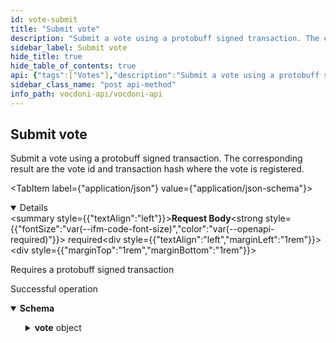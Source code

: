 ```yaml
---
id: vote-submit
title: "Submit vote"
description: "Submit a vote using a protobuff signed transaction. The corresponding result are the vote id and transaction"
sidebar_label: Submit vote
hide_title: true
hide_table_of_contents: true
api: {"tags":["Votes"],"description":"Submit a vote using a protobuff signed transaction. The corresponding result are the vote id and transaction \nhash where the vote is registered.","operationId":"voteSubmit","requestBody":{"description":"Requires a protobuff signed transaction","required":true,"content":{"application/json":{"schema":{"type":"object","properties":{"txPayload":{"type":"string","example":"<Base64 string>"}}}}}},"responses":{"200":{"description":"Successful operation","content":{"application/json":{"schema":{"type":"object","properties":{"vote":{"type":"object","properties":{"voteId":{"type":"string","example":"1056bc4d864c12659be306be1f4f31e1f5dcf9e61cb85c8e67509c59144c59ad"},"txHash":{"type":"string","example":"75e8f822f5dd13973ac5158d600f0a2a5fea4bfefce9712ab5195bf17884cfad"}}}}}}}}},"method":"post","path":"/votes","servers":[{"url":"https://api.vocdoni.io/v2/"}],"securitySchemes":{"bearerAuth":{"type":"http","scheme":"bearer"}},"jsonRequestBodyExample":{"txPayload":"<Base64 string>"},"info":{"version":"2.0.0","title":"Vocdoni API","license":{"name":"MIT"},"description":"**Goals and Objectives:** \nThe Vocdoni API is meant to be the entry point for external integrators to add voting capabilities to an existing  CRM, customer base and product experience. The API should act as a satellite that facilitates creating votes using  Vocdoni, without the hassle of learning a deep platform.\nThis API should allow to perform the basic primitives of the Vocdoni Protocol such as manage organizations, voting  processes and be able to vote, abstracting as much as possible the complexity and doing so, offering simple and  clear methods to perform such actions.\nLast but not least, the API should be modular and allow further expansion with other independent modules such as  payments, CSPs, SSI providers, CRM’s, etc. becoming a open voting block/”lego” for the Web2.0 & Web 3.0 world."},"postman":{"name":"Submit vote","description":{"content":"Submit a vote using a protobuff signed transaction. The corresponding result are the vote id and transaction \nhash where the vote is registered.","type":"text/plain"},"url":{"path":["votes"],"host":["{{baseUrl}}"],"query":[],"variable":[]},"header":[{"key":"Content-Type","value":"application/json"},{"key":"Accept","value":"application/json"}],"method":"POST","body":{"mode":"raw","raw":"\"\"","options":{"raw":{"language":"json"}}}}}
sidebar_class_name: "post api-method"
info_path: vocdoni-api/vocdoni-api
---
```



## Submit vote



Submit a vote using a protobuff signed transaction. The corresponding result are the vote id and transaction 
hash where the vote is registered.

<MimeTabs><TabItem label={"application/json"} value={"application/json-schema"}><details style={{}} data-collapsed={false} open={true}><summary style={{"textAlign":"left"}}><strong>Request Body</strong><strong style={{"fontSize":"var(--ifm-code-font-size)","color":"var(--openapi-required)"}}> required</strong></summary><div style={{"textAlign":"left","marginLeft":"1rem"}}><div style={{"marginTop":"1rem","marginBottom":"1rem"}}>

Requires a protobuff signed transaction

</div></div><ul style={{"marginLeft":"1rem"}}><SchemaItem collapsible={false} name={"txPayload"} required={false} schemaDescription={undefined} schemaName={"string"} qualifierMessage={undefined} defaultValue={undefined}></SchemaItem></ul></details></TabItem></MimeTabs><div><ApiTabs><TabItem label={"200"} value={"200"}><div>

Successful operation

</div><div><MimeTabs schemaType={"response"}><TabItem label={"application/json"} value={"application/json"}><SchemaTabs><TabItem label={"Schema"} value={"Schema"}><details style={{}} data-collapsed={false} open={true}><summary style={{"textAlign":"left"}}><strong>Schema</strong></summary><div style={{"textAlign":"left","marginLeft":"1rem"}}></div><ul style={{"marginLeft":"1rem"}}><SchemaItem collapsible={true} className={"schemaItem"}><details style={{}}><summary style={{}}><strong>vote</strong><span style={{"opacity":"0.6"}}> object</span></summary><div style={{"marginLeft":"1rem"}}><SchemaItem collapsible={false} name={"voteId"} required={false} schemaDescription={undefined} schemaName={"string"} qualifierMessage={undefined} defaultValue={undefined}></SchemaItem><SchemaItem collapsible={false} name={"txHash"} required={false} schemaDescription={undefined} schemaName={"string"} qualifierMessage={undefined} defaultValue={undefined}></SchemaItem></div></details></SchemaItem></ul></details></TabItem><TabItem label={"Example (from schema)"} value={"Example (from schema)"}><ResponseSamples responseExample={"{\n  \"vote\": {\n    \"voteId\": \"1056bc4d864c12659be306be1f4f31e1f5dcf9e61cb85c8e67509c59144c59ad\",\n    \"txHash\": \"75e8f822f5dd13973ac5158d600f0a2a5fea4bfefce9712ab5195bf17884cfad\"\n  }\n}"} language={"json"}></ResponseSamples></TabItem></SchemaTabs></TabItem></MimeTabs></div></TabItem></ApiTabs></div>
      